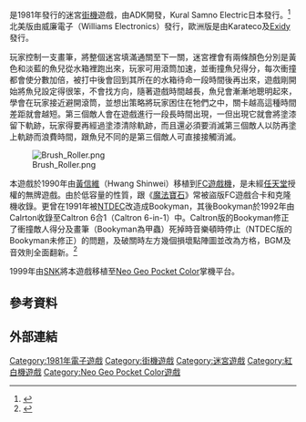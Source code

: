 {{NoteTA
| G1 = Games
|T=zh-cn:刷子與滾筒; zh-tw:頑皮鬼
|1=zh-cn:刷子與滾筒; zh-tw:頑皮鬼
}}

{{Infobox video game
| title=刷子與滾筒
| image=Make_Trax_flyer.png
| caption=北美版海報
| developer=[[ADK_(遊戲公司)|Alpha Denshi]]
| publisher={{vgr|JP|Kural Samno Electric|NA|[[威廉電子|威廉電子]]|EU|Karateco、[[Exidy|Exidy]]}}
| designer=
| platforms=[[街機|街機]]
| released =1981年
| genre=迷宮
| modes=1人或2人交替
| arcade system=
}}

{{vgname|cn=刷子與滾筒|tw=頑皮鬼<ref>{{cite web|url =https://gcis.nat.gov.tw/mainNew/subclassNAction.do?method=getFile&pk=205|title =中華民國經濟部商業司評鑑通過電子遊戲機名錄〉第23會次評鑑通過電子遊戲機名錄〉益智類〉074|access-date =2022-01-21|archive-date =2020-07-25|archive-url =https://web.archive.org/web/20200725031348/https://gcis.nat.gov.tw/mainNew/subclassNAction.do?method=getFile&pk=205|dead-url =no}}</ref><ref>{{cite web|url =https://gcis.nat.gov.tw/mainNew/subclassNAction.do?method=getFile&pk=239|title =中華民國經濟部商業司評鑑通過電子遊戲機名錄〉第57會次評鑑通過電子遊戲機名錄〉益智類〉009|access-date =2022-01-21|archive-date =2022-01-21|archive-url =https://web.archive.org/web/20220121165630/https://gcis.nat.gov.tw/mainNew/subclassNAction.do?method=getFile&pk=239|dead-url =no}}</ref>|ja=クラッシュローラー，Crush Roller|en=Make Trax|diff=yes}}是1981年發行的迷宮[[街機|街機]]遊戲，由ADK開發，Kural Samno Electric日本發行。<ref name="GM176">{{cite magazine|title=Overseas Readers Column - Mfg. and Licensing System for Video "Crush Roller" Unveiled|magazine=[[ゲームマシン|Game Machine]]|issue=176|publisher=[[アミューズメント通信社|Amusement Press, Inc.]]|date=1 November 1981|page=34|lang=ja}}</ref>北美版由威廉電子（Williams Electronics）發行，歐洲版是由Karateco及[[Exidy|Exidy]]發行。

玩家控制一支畫筆，將整個迷宮填滿通關至下一關，迷宮裡會有兩條顏色分別是黃色和淡藍的魚兒從水箱裡跑出來，玩家可用滾筒加速，並衝撞魚兒得分，每次衝撞都會使分數加倍，被打中後會回到其所在的水箱待命一段時間後再出來，遊戲剛開始將魚兒設定得很笨，不會找方向，隨著遊戲時間越長，魚兒會漸漸地聰明起來，學會在玩家接近避開滾筒，並想出策略將玩家困住在牠們之中，關卡越高這種時間差距就會越短。第三個敵人會在遊戲進行一段長時間出現，一但出現它就會將塗漆留下軌跡，玩家得要再經過塗漆清除軌跡，而且還必須要消滅第三個敵人以防再塗上軌跡而浪費時間，跟魚兒不同的是第三個敵人可直接接觸消滅。

[[File:Brush_Roller.png|thumb]]

本遊戲於1990年由[[黃信維|黃信維]]（Hwang Shinwei）移植到[[FC遊戲機|FC遊戲機]]，是未經[[任天堂|任天堂]]授權的無牌遊戲。由於低容量的性質，跟《[[魔法寶石|魔法寶石]]》常被盜版FC遊戲合卡和克隆機收錄。更曾在1991年被[[NTDEC|NTDEC]]改造成Bookyman，其後Bookyman於1992年由Calrton收錄至Caltron 6合1（Caltron 6-in-1）中。Caltron版的Bookyman修正了衝撞敵人得分及畫筆（Bookyman為甲蟲）死掉時音樂頓時停止（NTDEC版的Bookyman未修正）的問題，及破關時左方幾個損壞點陣圖並改為方格，BGM及音效則全面翻新。<ref>{{cite web |title=Brush Roller |url=https://bootleggames.fandom.com/wiki/Brush_Roller |website=Bootleggames wiki |accessdate=2020-12-05 |archive-date=2020-11-16 |archive-url=https://web.archive.org/web/20201116082627/https://bootleggames.fandom.com/wiki/Brush_Roller |dead-url=no }}</ref>

1999年由[[SNK|SNK]]將本遊戲移植至[[Neo_Geo_Pocket_Color|Neo Geo Pocket Color]]掌機平台。

== 參考資料 ==
{{reflist}}

== 外部連結 ==
{{KLOV game|8609}}

{{DEFAULTSORT:Crush Roller}}
[[Category:1981年電子遊戲|Category:1981年電子遊戲]]
[[Category:街機遊戲|Category:街機遊戲]]
[[Category:迷宮遊戲|Category:迷宮遊戲]]
[[Category:紅白機遊戲|Category:紅白機遊戲]]
[[Category:Neo_Geo_Pocket_Color遊戲|Category:Neo Geo Pocket Color遊戲]]